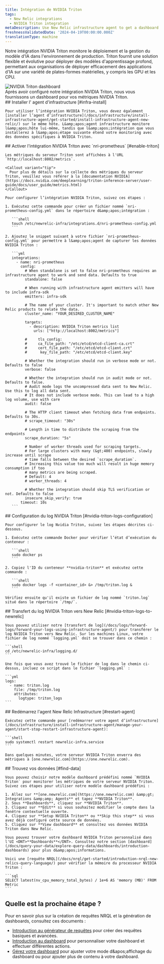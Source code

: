 ```yaml
---
title: Intégration de NVIDIA Triton
tags:
  - New Relic integrations
  - NVIDIA Triton integration
metaDescription: Use New Relic infrastructure agent to get a dashboard with metrics from your NVIDIA Triton.
freshnessValidatedDate: '2024-04-19T00:00:00.000Z'
translationType: machine
---
```


Notre intégration NVIDIA Triton monitore le déploiement et la gestion du modèle d'IA dans l'environnement de production. Triton fournit une solution flexible et évolutive pour déployer des modèles d'apprentissage profond, permettant aux organisations de déployer efficacement des applications d'IA sur une variété de plates-formes matérielles, y compris les GPU et les CPU.

<img title="NVIDIA Triton dashboard" alt="NVIDIA Triton dashboard" src="/images/infrastructure_screenshot-crop_triton-dashboard.webp" />

<figcaption>
  Après avoir configuré notre intégration NVIDIA Triton, nous vous fournissons un dashboard pour vos métriques NVIDIA Triton.
</figcaption>

<Steps>
  <Step>
    ## Installer l' agent d'infrastructure [#infra-install]

    Pour utiliser l’intégration NVIDIA Triton, vous devez également [installer l’agent d’infrastructure](/docs/infrastructure/install-infrastructure-agent/get-started/install-infrastructure-agent-new-relic/) sur le même hôte. L&amp;apos;agent infrastructure monitore l&amp;apos;hôte lui-même, tandis que l&amp;apos;intégration que vous installerez à l&amp;apos;étape suivante étend votre monitoring avec des données spécifiques à NVIDIA Triton.
  </Step>

  <Step>
    ## Activer l'intégration NVIDIA Triton avec `nri-prometheus` [#enable-triton]

    Les métriques du serveur Triton sont affichées à l'URL `http://localhost:8002/metrics`.

    <Callout variant="tip">
      Pour plus de détails sur la collecte des métriques du serveur Triton, veuillez vous référer à la [documentation NVIDIA](https://docs.nvidia.com/deeplearning/triton-inference-server/user-guide/docs/user_guide/metrics.html)
    </Callout>

    Pour configurer l’intégration NVIDIA Triton, suivez ces étapes :

    1. Exécutez cette commande pour créer un fichier nommé `nri-prometheus-config.yml` dans le répertoire d&amp;apos;intégration :

       ```shell
       touch /etc/newrelic-infra/integrations.d/nri-prometheus-config.yml
       ```

    2. Ajoutez le snippet suivant à votre fichier `nri-prometheus-config.yml` pour permettre à l&amp;apos;agent de capturer les données NVIDIA Triton :

       ```yml
       integrations:
         - name: nri-prometheus
           config:
             # When standalone is set to false nri-prometheus requires an infrastructure agent to work and send data. Defaults to true
             standalone: false

             # When running with infrastructure agent emitters will have to include infra-sdk
             emitters: infra-sdk

             # The name of your cluster. It's important to match other New Relic products to relate the data.
             cluster_name: "YOUR_DESIRED_CLUSTER_NAME"

             targets:
               - description: NVIDIA Triton metrics list
                 urls: ["http://localhost:8002/metrics"]

             #     tls_config:
             #     ca_file_path: "/etc/etcd/etcd-client-ca.crt"
             #     cert_file_path: "/etc/etcd/etcd-client.crt"
             #      key_file_path: "/etc/etcd/etcd-client.key"

             # Whether the integration should run in verbose mode or not. Defaults to false
             verbose: false

             # Whether the integration should run in audit mode or not. Defaults to false.
             # Audit mode logs the uncompressed data sent to New Relic. Use this to log all data sent.
             # It does not include verbose mode. This can lead to a high log volume, use with care
             audit: false

             # The HTTP client timeout when fetching data from endpoints. Defaults to 30s.
             # scrape_timeout: "30s"

             # Length in time to distribute the scraping from the endpoints
             scrape_duration: "5s"

             # Number of worker threads used for scraping targets.
             # For large clusters with many (&gt;400) endpoints, slowly increase until scrape
             # time falls between the desired `scrape_duration`.
             # Increasing this value too much will result in huge memory consumption if too
             # many metrics are being scraped.
             # Default: 4
             # worker_threads: 4

             # Whether the integration should skip TLS verification or not. Defaults to false
             insecure_skip_verify: true
           timeout: 10s
       ```
  </Step>

  <Step>
    ## Configuration du log NVIDIA Triton [#nvidia-triton-logs-configuration]

    Pour configurer le log Nvidia Triton, suivez les étapes décrites ci-dessous.

    1. Exécutez cette commande Docker pour vérifier l’état d’exécution du conteneur :

       ```shell
       sudo docker ps
       ```

    2. Copiez l'ID du conteneur **nvidia-triton** et exécutez cette commande :

       ```shell
       sudo docker logs -f <container_id> &> /tmp/triton.log &
       ```

    Vérifiez ensuite qu'il existe un fichier de log nommé `triton.log` situé dans le répertoire `/tmp/`.
  </Step>

  <Step>
    ## Transfert du log NVIDIA Triton vers New Relic [#nvidia-triton-logs-to-newrelic]

    Vous pouvez utiliser notre [transfert de log](/docs/logs/forward-logs/forward-your-logs-using-infrastructure-agent/) pour transférer le log NVIDIA Triton vers New Relic. Sur les machines Linux, votre fichier de log nommé `logging.yml` doit se trouver dans ce chemin :

    ```shell
    cd /etc/newrelic-infra/logging.d/
    ```

    Une fois que vous avez trouvé le fichier de log dans le chemin ci-dessus, incluez ce script dans le fichier `logging.yml` :

    ```yml
    logs:
      - name: triton.log
        file: /tmp/triton.log
        attributes:
          logtype: triton_logs
    ```
  </Step>

  <Step>
    ## Redémarrez l'agent New Relic Infrastructure [#restart-agent]

    Exécutez cette commande pour [redémarrer votre agent d’infrastructure](/docs/infrastructure/install-infrastructure-agent/manage-your-agent/start-stop-restart-infrastructure-agent):

    ```shell
    sudo systemctl restart newrelic-infra.service
    ```

    Dans quelques minutes, votre serveur NVIDIA Triton enverra des métriques à [one.newrelic.com](https://one.newrelic.com).
  </Step>

  <Step>
    ## Trouvez vos données [#find-data]

    Vous pouvez choisir notre modèle dashboard prédéfini nommé `NVIDIA Triton` pour monitorer les métriques de votre serveur NVIDIA Triton. Suivez ces étapes pour utiliser notre modèle dashboard prédéfini :

    1. Allez sur **[one.newrelic.com](https://one.newrelic.com) &amp;gt; Integrations &amp;amp; Agents** et tapez **NVIDIA Triton**.
    2. Sous **Dashboards**, cliquez sur **NVIDIA Triton**.
    3. Cliquez sur **Edit** si vous souhaitez modifier le compte dans la fenêtre contextuelle ouverte.
    4. Cliquez sur **Setup NVIDIA Triton** ou **Skip this step** si vous avez déjà configuré cette source de données.
    5. Cliquez sur **View dashboard** et consultez vos données NVIDIA Triton dans New Relic.

    Vous pouvez trouver votre dashboard NVIDIA Triton personnalisé dans l'UI <DNT>**Dashboards**</DNT>. Consultez notre section [dashboard](/docs/query-your-data/explore-query-data/dashboards/introduction-dashboards) pour plus d&amp;apos;informations.

    Voici une [requête NRQL](/docs/nrql/get-started/introduction-nrql-new-relics-query-language/) pour vérifier la mémoire du processeur NVIDIA Triton :

    ```sql
    SELECT latest(nv_cpu_memory_total_bytes) / 1e+6 AS 'memory (MB)' FROM Metric
    ```
  </Step>
</Steps>

## Quelle est la prochaine étape ?

Pour en savoir plus sur la création de requêtes NRQL et la génération de dashboards, consultez ces documents :

* [Introduction au générateur de requêtes](/docs/query-your-data/explore-query-data/query-builder/introduction-query-builder) pour créer des requêtes basiques et avancées.
* [Introduction au dashboard](/docs/query-your-data/explore-query-data/dashboards/introduction-dashboards) pour personnaliser votre dashboard et effectuer différentes actions.
* [Gérez votre dashboard](/docs/query-your-data/explore-query-data/dashboards/manage-your-dashboard) pour ajuster votre mode d&amp;apos;affichage du dashboard ou pour ajouter plus de contenu à votre dashboard.